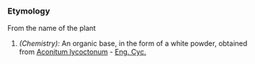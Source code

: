 ===Etymology===
From the name of the plant
#''(Chemistry):'' An organic base, in the form of a white powder, obtained from [[Aconitum lycoctonum]] - [[Eng. Cyc.]]